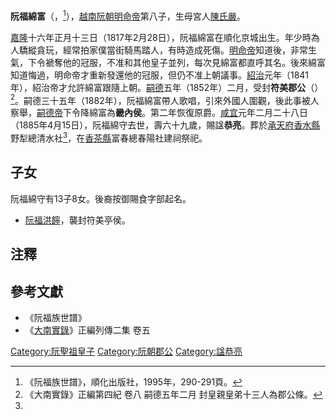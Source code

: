 '''阮福綿富'''（{{vie|v='''Nguyễn Phúc Miên Phủ'''|hn=阮福綿富}}，{{bd|1817年|2月28日|1885年|4月15日|catIdx=R阮}}<ref name=shipu>《阮福族世譜》，順化出版社，1995年，290-291頁。</ref>），[[越南|越南]][[阮朝|阮朝]][[明命帝|明命帝]]第八子，生母宮人[[陳氏嚴|陳氏嚴]]。

[[嘉隆|嘉隆]]十六年正月十三日（1817年2月28日），阮福綿富在順化京城出生。年少時為人驕縱貪玩，經常拍家僕當街騎馬踏人，有時造成死傷。[[明命帝|明命帝]]知道後，非常生氣，下令褫奪他的冠服，不准和其他皇子並列，每次見綿富都直呼其名。後來綿富知道悔過，明命帝才重新發還他的冠服，但仍不准上朝議事。[[紹治|紹治]]元年（1841年），紹治帝才允許綿富跟隨上朝。[[嗣德|嗣德]]五年（1852年）二月，受封'''符美郡公'''（{{vie|v=Phù Mỹ Quận Công|hn=符美郡公}}）<ref>《大南實錄》正編第四紀 卷八 嗣德五年二月 封皇親皇弟十三人為郡公條。</ref>。嗣德三十五年（1882年），阮福綿富帶人歌唱，引來外國人圍觀，後此事被人察舉，[[嗣德帝|嗣德帝]]下令降綿富為'''畿內侯'''。第二年恢復原爵。[[咸宜|咸宜]]元年二月二十八日（1885年4月15日），阮福綿守去世，壽六十九歲，賜諡'''恭亮'''。葬於[[承天府_(越南)|承天府]][[香水縣|香水縣]]野犁總清水社<ref name=shipu/>，在[[香茶縣|香茶縣]]富春總春陽社建祠祭祀。

==子女==
阮福綿守有13子8女。後裔按御賜食字部起名。
*[[阮福洪䭢|阮福洪䭢]]，襲封符美亭侯。

==注釋==
{{reflist}}

==參考文獻==
*《阮福族世譜》
*《[[大南實錄|大南實錄]]》正編列傳二集 卷五
{{阮聖祖子女}}
[[Category:阮聖祖皇子|Category:阮聖祖皇子]]
[[Category:阮朝郡公|Category:阮朝郡公]]
[[Category:諡恭亮|Category:諡恭亮]]